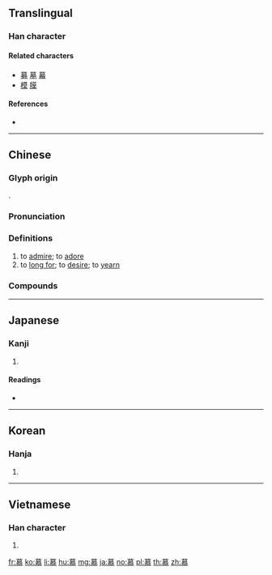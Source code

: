 ==Translingual==

===Han character===
{{Han char|rn=61|rad=心|as=11|sn=15|four=44333|canj=TAKP|ids=⿱莫㣺}}

====Related characters====
* [[募]] [[墓]] [[幕]]
* [[模]] [[膜]]

====References====
* {{Han ref|kx=0398.320|dkj=11088|dj=0737.270|hdz=42340.030|uh=6155|ud=24917|bh=BC7D|bd=48253}}

----

==Chinese==
{{zh-forms}}

===Glyph origin===
{{Han etym}}
{{Han compound|莫|心|alt2=㣺|c1=p|c2=s|t2=heart|ls=psc}}.

===Pronunciation===
{{zh-pron
|m=mù
|c=mou6
|mn=bō͘
|mc=y
|oc=y
|ma=
|cat=v
}}

===Definitions===
{{zh-hanzi}}

# to [[admire]]; to [[adore]]
# to [[long for]]; to [[desire]]; to [[yearn]]

===Compounds===
{{zh-der|不慕|仰慕|企慕|傾慕|嚮慕|孺慕|弋者何慕|心慕手追|心慕筆追|思慕|怨慕|想慕|愛慕|感慕|慕勢|慕化|慕古|慕名|慕名而來|慕容|慕效|慕義|慕羶|慕藺|慕道|慕顧|戀慕|敬慕|景慕|欽慕|歆慕|永慕|注慕|渴慕|百慕達|終天之慕|羨慕|羶慕|蟻慕|貪位慕祿|貪榮慕利|貪財慕勢|趨財慕勢|軫慕|那達慕|鄉風慕義}}

----

==Japanese==

===Kanji===
{{ja-kanji|grade=c|rs=心11}}

# {{defn|lang=ja|sort=心11}}

====Readings====
* {{ja-readings|on=[[ぼ]] (bo)|kun=[[したう]] (shitau)}}

----

==Korean==

===Hanja===
{{ko-hanja|hangeul=모|eumhun=|rv=mo|mr=mo|y=mo}}

# {{defn|lang=ko|sort=心11}}

----

==Vietnamese==

===Han character===
{{vi-hantu|[[mộ]], [[mồ]]|rs=心11}}

# {{defn|lang=vi|sort=心11}}

[[fr:慕]]
[[ko:慕]]
[[li:慕]]
[[hu:慕]]
[[mg:慕]]
[[ja:慕]]
[[no:慕]]
[[pl:慕]]
[[th:慕]]
[[zh:慕]]